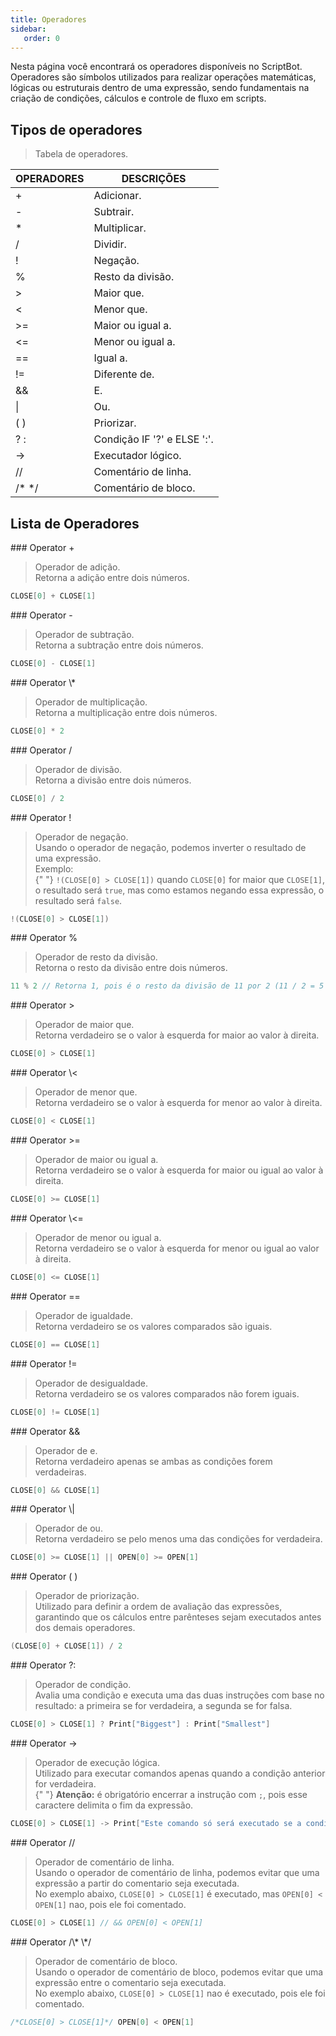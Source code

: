 ```yaml
---
title: Operadores
sidebar:
   order: 0
---
```



Nesta página você encontrará os operadores disponíveis no ScriptBot. Operadores são símbolos utilizados para realizar operações matemáticas, lógicas ou estruturais dentro de uma expressão, sendo fundamentais na criação de condições, cálculos e controle de fluxo em scripts.

## Tipos de operadores

> Tabela de operadores.

| OPERADORES                  | DESCRIÇÕES                  |
| --------------------------- | --------------------------- |
| <CodeVar> + </CodeVar>      | Adicionar.                  |
| <CodeVar> - </CodeVar>      | Subtrair.                   |
| <CodeVar> \* </CodeVar>     | Multiplicar.                |
| <CodeVar> / </CodeVar>      | Dividir.                    |
| <CodeVar> ! </CodeVar>      | Negação.                    |
| <CodeVar> % </CodeVar>      | Resto da divisão.           |
| <CodeVar> > </CodeVar>      | Maior que.                  |
| <CodeVar> \< </CodeVar>     | Menor que.                  |
| <CodeVar> >= </CodeVar>     | Maior ou igual a.           |
| <CodeVar> \<\= </CodeVar>   | Menor ou igual a.           |
| <CodeVar> == </CodeVar>     | Igual a.                    |
| <CodeVar> != </CodeVar>     | Diferente de.               |
| <CodeVar> && </CodeVar>     | E.                          |
| <CodeVar> \| </CodeVar>     | Ou.                         |
| <CodeVar> ( ) </CodeVar>    | Priorizar.                  |
| <CodeVar> ? : </CodeVar>    | Condição IF '?' e ELSE ':'. |
| <CodeVar> -> </CodeVar>     | Executador lógico.          |
| <CodeVar> // </CodeVar>     | Comentário de linha.        |
| <CodeVar>/\* \*/ </CodeVar> | Comentário de bloco.        |

## Lista de Operadores

<Frame>
### Operator +

> Operador de adição.<br/>
> Retorna a adição entre dois números.

```java
CLOSE[0] + CLOSE[1]
```

</Frame>

<Frame>
### Operator -

> Operador de subtração.<br/>
> Retorna a subtração entre dois números.

```java
CLOSE[0] - CLOSE[1]
```

</Frame>

<Frame>
### Operator \*

> Operador de multiplicação.<br/>
> Retorna a multiplicação entre dois números.

```java
CLOSE[0] * 2
```

</Frame>

<Frame>
### Operator /

> Operador de divisão.<br/>
> Retorna a divisão entre dois números.

```java
CLOSE[0] / 2
```

</Frame>

<Frame>
### Operator !

> Operador de negação.<br/>
> Usando o operador de negação, podemos inverter o resultado de uma expressão.<br/>
> Exemplo:<br/>{" "}
> `!(CLOSE[0] > CLOSE[1])` quando `CLOSE[0]` for maior que `CLOSE[1]`, o resultado será `true`, mas como estamos negando essa expressão, o resultado será `false`.

```java
!(CLOSE[0] > CLOSE[1])
```

</Frame>

<Frame>
### Operator %

> Operador de resto da divisão.<br/>
> Retorna o resto da divisão entre dois números.

```java
11 % 2 // Retorna 1, pois é o resto da divisão de 11 por 2 (11 / 2 = 5 com resto 1)
```

</Frame>

<Frame>
### Operator >

> Operador de maior que.<br/>
> Retorna verdadeiro se o valor à esquerda for maior ao valor à direita.

```java
CLOSE[0] > CLOSE[1]
```

</Frame>

<Frame>
### Operator \<

> Operador de menor que.<br/>
> Retorna verdadeiro se o valor à esquerda for menor ao valor à direita.

```java
CLOSE[0] < CLOSE[1]
```

</Frame>

<Frame>
### Operator >=

> Operador de maior ou igual a.<br/>
> Retorna verdadeiro se o valor à esquerda for maior ou igual ao valor à direita.

```java
CLOSE[0] >= CLOSE[1]
```

</Frame>

<Frame>
### Operator \<=

> Operador de menor ou igual a.<br/>
> Retorna verdadeiro se o valor à esquerda for menor ou igual ao valor à direita.

```java
CLOSE[0] <= CLOSE[1]
```

</Frame>

<Frame>
### Operator ==

> Operador de igualdade.<br/>
> Retorna verdadeiro se os valores comparados são iguais.

```java
CLOSE[0] == CLOSE[1]
```

</Frame>

<Frame>
### Operator !=

> Operador de desigualdade.<br/>
> Retorna verdadeiro se os valores comparados não forem iguais.

```java
CLOSE[0] != CLOSE[1]
```

</Frame>

<Frame>
### Operator &&

> Operador de e.<br/>
> Retorna verdadeiro apenas se ambas as condições forem verdadeiras.

```java
CLOSE[0] && CLOSE[1]
```

</Frame>

<Frame>
### Operator \|

> Operador de ou.<br/>
> Retorna verdadeiro se pelo menos uma das condições for verdadeira.

```java
CLOSE[0] >= CLOSE[1] || OPEN[0] >= OPEN[1]
```

</Frame>

<Frame>
### Operator ( )

> Operador de priorização.<br/>
> Utilizado para definir a ordem de avaliação das expressões, garantindo que os cálculos entre parênteses sejam executados antes dos demais operadores.

```java
(CLOSE[0] + CLOSE[1]) / 2
```

</Frame>

<Frame>
### Operator ?:

> Operador de condição.<br/>
> Avalia uma condição e executa uma das duas instruções com base no resultado: a primeira se for verdadeira, a segunda se for falsa.

```java
CLOSE[0] > CLOSE[1] ? Print["Biggest"] : Print["Smallest"]
```

</Frame>

<Frame>
### Operator ->

> Operador de execução lógica.<br/>
> Utilizado para executar comandos apenas quando a condição anterior for verdadeira.<br/>{" "}
> **Atenção:** é obrigatório encerrar a instrução com `;`, pois esse caractere delimita o fim da expressão.

```java
CLOSE[0] > CLOSE[1] -> Print["Este comando só será executado se a condição for verdadeira"];
```

</Frame>

<Frame>
### Operator //

> Operador de comentário de linha.<br/>
> Usando o operador de comentário de linha, podemos evitar que uma expressão a partir do comentario seja executada.<br/>
> No exemplo abaixo, `CLOSE[0] > CLOSE[1]` é executado, mas `OPEN[0] < OPEN[1]` nao, pois ele foi comentado.<br/>

```java
CLOSE[0] > CLOSE[1] // && OPEN[0] < OPEN[1]
```

</Frame>

<Frame>
### Operator /\* \*/

> Operador de comentário de bloco.<br/>
> Usando o operador de comentário de bloco, podemos evitar que uma expressão entre o comentario seja executada.<br/>
> No exemplo abaixo, `CLOSE[0] > CLOSE[1]` nao é executado, pois ele foi comentado.<br/>

```java
/*CLOSE[0] > CLOSE[1]*/ OPEN[0] < OPEN[1]
```

</Frame>

<br />
<br />
<br />
<br />
<br />
<br />
<br />
<br />
<br />
<br />
<br />
<br />
<br />
<br />
